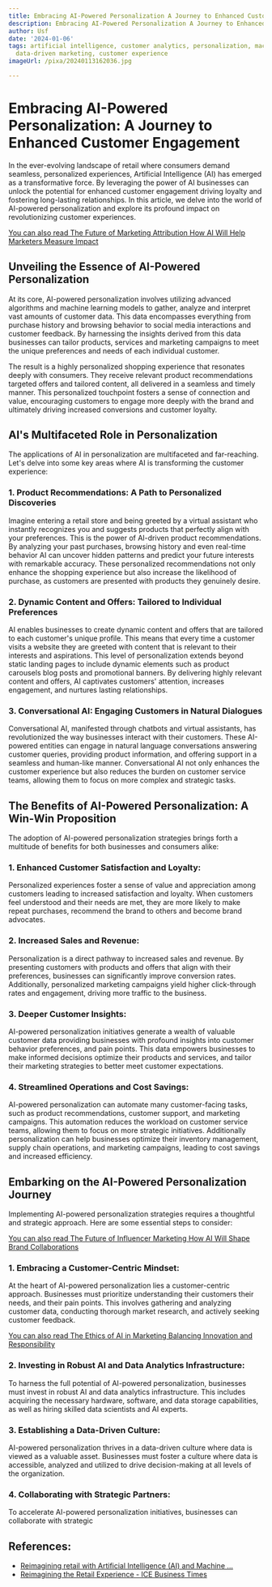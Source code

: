 ```yaml
---
title: Embracing AI-Powered Personalization A Journey to Enhanced Customer Engagement
description: Embracing AI-Powered Personalization A Journey to Enhanced Customer Engagement
author: Usf
date: '2024-01-06'
tags: artificial intelligence, customer analytics, personalization, machine learning,
  data-driven marketing, customer experience
imageUrl: /pixa/20240113162036.jpg

---
```

# Embracing AI-Powered Personalization: A Journey to Enhanced Customer Engagement

In the  ever-evolving  landscape  of retail where consumers  demand seamless, personalized experiences, Artificial Intelligence (AI)  has emerged  as a transformative force. By leveraging  the power  of AI businesses can unlock  the potential for enhanced customer engagement driving loyalty and fostering long-lasting relationships.  In this article, we delve into the world of AI-powered personalization and explore its profound impact on  revolutionizing customer experiences.

[You can also read The Future of Marketing Attribution How AI Will Help  Marketers Measure  Impact](The%20Future%20of%20Marketing%20Attribution%20How%20AI%20Will%20Help%20Marketers%20Measure%20Impact)


## Unveiling the Essence of AI-Powered Personalization

At its core, AI-powered  personalization involves utilizing advanced algorithms  and machine learning models  to gather,  analyze and interpret vast amounts of  customer data. This data encompasses everything from  purchase history and browsing  behavior to social media interactions and customer feedback. By harnessing the insights derived from this data businesses can tailor  products, services and marketing campaigns to meet the unique preferences and needs of each individual customer.

The result is a  highly personalized shopping experience that resonates deeply with consumers. They receive relevant product recommendations targeted offers and tailored content, all delivered in a seamless and timely manner. This personalized touchpoint fosters a sense  of connection and value, encouraging customers to engage more deeply with the brand and ultimately driving  increased conversions and customer loyalty.

## AI's Multifaceted Role in Personalization

The applications  of AI in personalization are multifaceted and far-reaching. Let's delve into some key areas where AI is transforming the customer experience:

### 1. Product Recommendations: A Path to  Personalized Discoveries

Imagine entering a retail store and being greeted by a virtual assistant who instantly recognizes you and suggests products that perfectly align with your preferences. This is the power of AI-driven product recommendations. By  analyzing your past  purchases,  browsing history and even real-time behavior AI can uncover hidden patterns and predict your  future interests  with remarkable accuracy. These  personalized recommendations  not only enhance the shopping experience but also increase the likelihood of purchase,  as customers are presented with products they  genuinely desire.

###  2. Dynamic Content and Offers: Tailored to Individual Preferences

AI enables businesses to create  dynamic content and offers that are tailored to  each customer's unique profile. This means that every time a customer visits a website they are greeted with content that is relevant to their interests and aspirations. This  level of personalization extends beyond static landing pages to include dynamic elements such as product carousels blog posts and  promotional banners. By delivering highly relevant content  and offers, AI captivates customers'  attention, increases engagement, and nurtures lasting relationships.

### 3. Conversational AI: Engaging Customers  in Natural  Dialogues

Conversational AI, manifested through chatbots and virtual assistants, has revolutionized the way  businesses  interact with their customers. These AI-powered entities can engage in natural language conversations answering customer queries, providing product information, and offering support in a seamless and human-like manner. Conversational AI not only enhances the  customer experience but  also reduces the burden on customer service teams, allowing them to focus on more  complex and  strategic tasks.

## The Benefits of AI-Powered Personalization: A Win-Win Proposition

The  adoption of  AI-powered personalization strategies brings forth a multitude of benefits for both businesses and consumers alike:

### 1. Enhanced Customer Satisfaction and Loyalty:

Personalized experiences foster  a sense of value and appreciation among customers leading to increased satisfaction and loyalty. When customers feel  understood  and their needs are met, they are more likely to make repeat purchases, recommend the brand to others and become brand  advocates.

###  2.  Increased Sales and Revenue:

Personalization  is a direct pathway to increased sales and revenue. By presenting customers with products and offers that align with their preferences, businesses can significantly improve conversion rates. Additionally, personalized marketing campaigns yield higher click-through rates and engagement, driving more traffic to  the business.

### 3. Deeper Customer Insights:

AI-powered personalization initiatives generate a wealth of valuable customer data providing businesses with profound insights into customer behavior preferences, and pain points. This data empowers businesses to make informed decisions optimize their products and services, and tailor their marketing strategies to better meet customer expectations.

### 4. Streamlined Operations and Cost Savings:

AI-powered personalization can automate many customer-facing tasks, such as  product recommendations, customer support, and marketing campaigns. This  automation reduces the workload on customer service teams, allowing them to focus on more strategic initiatives. Additionally  personalization can  help businesses optimize their  inventory management,  supply  chain operations, and marketing campaigns, leading to cost savings and increased efficiency.

## Embarking on the AI-Powered Personalization  Journey

Implementing AI-powered personalization strategies requires a thoughtful and strategic approach. Here  are some essential steps to consider:

[You can also read The Future of Influencer Marketing How AI Will Shape Brand  Collaborations](The%20Future%20of%20Influencer%20Marketing%20How%20AI%20Will%20Shape%20Brand%20Collaborations)


###  1. Embracing  a Customer-Centric Mindset:

At the heart of AI-powered personalization lies a  customer-centric approach. Businesses must prioritize understanding their customers their needs, and their pain points. This involves gathering and analyzing customer data, conducting thorough  market research,  and actively seeking customer feedback.

[You can also  read The Ethics of  AI in Marketing Balancing Innovation and Responsibility](The%20Ethics%20of%20AI%20in%20Marketing%20Balancing%20Innovation%20and%20Responsibility)


### 2. Investing in Robust AI  and Data Analytics Infrastructure:

To harness the full  potential of AI-powered personalization, businesses must  invest in robust AI and data analytics infrastructure. This includes  acquiring the necessary  hardware, software,  and data storage capabilities, as well as hiring skilled  data scientists and AI experts.

### 3. Establishing a Data-Driven  Culture:

AI-powered personalization thrives in a data-driven culture where data is  viewed as a  valuable asset. Businesses must foster a culture where data  is accessible, analyzed and  utilized to drive  decision-making at all levels of the  organization.

### 4. Collaborating with Strategic Partners:

To accelerate AI-powered personalization initiatives, businesses can collaborate with strategic

## References:
- [Reimagining retail with Artificial Intelligence (AI) and Machine ...](https://www.linkedin.com/pulse/reimagining-retail-artificial-intelligence-ai-machine-vishal-krishna?utm_source=rss&utm_campaign=articles_sitemaps)
- [Reimagining the Retail Experience - ICE Business Times](https://ibtbd.net/reimagining-the-retail-experience/)
